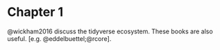# Chapter 1

@wickham2016 discuss the tidyverse ecosystem. These books are also useful. [e.g. @eddelbuettel;@rcore].


